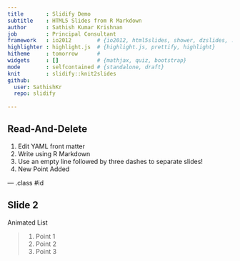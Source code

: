 ```yaml
---
title       : Slidify Demo
subtitle    : HTML5 Slides from R Markdown
author      : Sathish Kumar Krishnan
job         : Principal Consultant
framework   : io2012        # {io2012, html5slides, shower, dzslides, ...}
highlighter : highlight.js  # {highlight.js, prettify, highlight}
hitheme     : tomorrow      # 
widgets     : []            # {mathjax, quiz, bootstrap}
mode        : selfcontained # {standalone, draft}
knit        : slidify::knit2slides
github:
  user: SathishKr
  repo: slidify
  
---
```


## Read-And-Delete

1. Edit YAML front matter
2. Write using R Markdown
3. Use an empty line followed by three dashes to separate slides!
4. New Point Added

--- .class #id 

## Slide 2

Animated List

> 1. Point 1
> 2. Point 2
> 3. Point 3